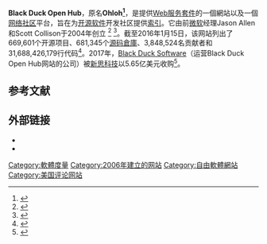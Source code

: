 {{Infobox website
| name            = Black Duck Open Hub<br><span style="font-weight:normal;"><small>(前稱Ohloh)</small></span>
| logo            =
| logocaption     = 
| screenshot      = 
| collapsible     = 
| collapsetext    = 
| caption         = 
| url             = {{URL|https://www.openhub.net/}}
| commercial      = 是
| type            = [[自由及开放源代码软件|自由及开放源代码软件]]目录
| registration    = 
| language        = 
| num_users       = 
| content_license = {{link-en|Proprietary}}; [[Apache许可证|Apache许可证]]<ref>{{cite web |author=blackducksoftware |url=https://github.com/blackducksoftware/ohloh-ui |title=blackducksoftware/ohloh-ui: Web Application for the Ohloh Stack. Currently Rails 4.2.7 & Ruby 2.2.5 |publisher=GitHub |date= |accessdate=2020-12-03 |archive-date=2020-12-30 |archive-url=https://web.archive.org/web/20201230105648/https://github.com/blackducksoftware/ohloh-ui |dead-url=no }}</ref>
| owner           = Black Duck Software
| author          = Jason Allen和Scott Collison
| editor          = 
| launch_date     = {{Start date and age|2006|01|01}}
| revenue         = 
| current_status  = 運營中
| footnotes       = 
}}'''Black Duck Open Hub'''，原名'''Ohloh<ref name="About">{{Cite web|title=Black Duck Open Hub Blog | About the Black Duck Open Hub|url=http://blog.openhub.net/about/|accessdate=2014-08-25|publisher=Black Duck Software|archive-date=2015-11-20|archive-url=https://web.archive.org/web/20151120182432/http://blog.openhub.net/about/|dead-url=no}}</ref>'''，是提供[[Web服务|Web服务]][[套件|套件]]的一個網站以及一個[[网络社区|网络社区]]平台，旨在为[[开源软件|开源软件]]开发社区提供[[索引|索引]]。它由前[[微软|微软]]经理Jason Allen和Scott Collison于2004年创立 <ref>{{Cite web|title=Startup Helps Assess Open-Source Projects|url=http://www.eweek.com/article2/0,1895,1988547,00.asp|accessdate=2007-08-29|author=Darryl K. Taft|date=2006-07-13|work=eWeek|archive-date=2012-08-27|archive-url=https://www.webcitation.org/6ADttdYrp?url=http://www.eweek.com/c/a/Linux-and-Open-Source/Startup-Helps-Assess-OpenSource-Projects/|dead-url=no}}</ref> <ref>{{Cite web|title=Ehemalige Microsoft-Manager gründen Infoportal zu Open Source|url=http://www.heise.de/newsticker/meldung/75652|accessdate=2007-08-29|date=2006-07-19|work=Heise Online|language=de|archive-date=2007-12-10|archive-url=https://web.archive.org/web/20071210195946/http://www.heise.de/newsticker/meldung/75652|dead-url=no}}</ref>。截至2016年1月15日，该网站列出了669,601个开源项目、681,345个[[源碼|源码]][[仓库_(版本控制)|倉庫]]、3,848,524名贡献者和31,688,426,179行代码<ref>{{Cite web|title=Open Hub|url=https://www.openhub.net|accessdate=2016-01-15|archive-date=2021-01-29|archive-url=https://web.archive.org/web/20210129190250/https://www.openhub.net/|dead-url=no}}</ref>。2017年，[[新思科技|Black Duck Software]]（运营Black Duck Open Hub网站的公司）被[[新思科技|新思科技]]以5.65亿美元收购<ref>{{Cite news|url=https://techcrunch.com/2017/11/02/fifteen-year-old-black-duck-software-gets-its-exit-selling-to-synopsys-for-565-million/|title=Fifteen-year-old Black Duck Software gets its exit, selling to Synopsys for $565 million|author=Loizos|first=Connie|work=TechCrunch|accessdate=2018-01-07|language=en|archive-date=2020-10-24|archive-url=https://web.archive.org/web/20201024213644/https://techcrunch.com/2017/11/02/fifteen-year-old-black-duck-software-gets-its-exit-selling-to-synopsys-for-565-million/|dead-url=no}}</ref>。

== 参考文献 ==
{{Reflist}}

== 外部链接 ==

* {{Official website|https://www.openhub.net/}}
* {{GitHub|blackducksoftware|Black Duck Software}}

[[Category:軟體度量|Category:軟體度量]]
[[Category:2006年建立的网站|Category:2006年建立的网站]]
[[Category:自由軟體網站|Category:自由軟體網站]]
[[Category:美国评论网站|Category:美国评论网站]]